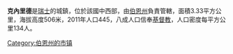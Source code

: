 '''克內里德'''是[[瑞士|瑞士]]的城鎮，位於該國中西部，由[[伯恩州|伯恩州]]負責管轄，面積3.33平方公里，海拔高度506米，2011年人口445，八成人口信奉[[基督教|基督教]]，人口密度每平方公里134人。

{{Switzerland-geo-stub}}
[[Category:伯恩州的市镇|Category:伯恩州的市镇]]